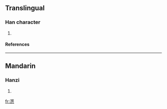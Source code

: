 ==Translingual==
===Han character===
{{Han char|rn=85|rad=水|as=13|sn=16|four=3413<sub>2</sub>|canj=水廿心心 (ETPP)}}
# {{defn|Han|sort=水13}}
====References====
{{Han ref|kx=0655.030|dkj=18457|dj=1065.120|hdz=31752.160|uh=6FCD|ud=28621|bh=EA43|bd=59971}}

----
==Mandarin==
===Hanzi===
{{cmn-hanzi|pin=[[sōng]] (song1)|wg=sung<sup>1</sup>}}
# {{defn|Mandarin}}

[[fr:濍]]
